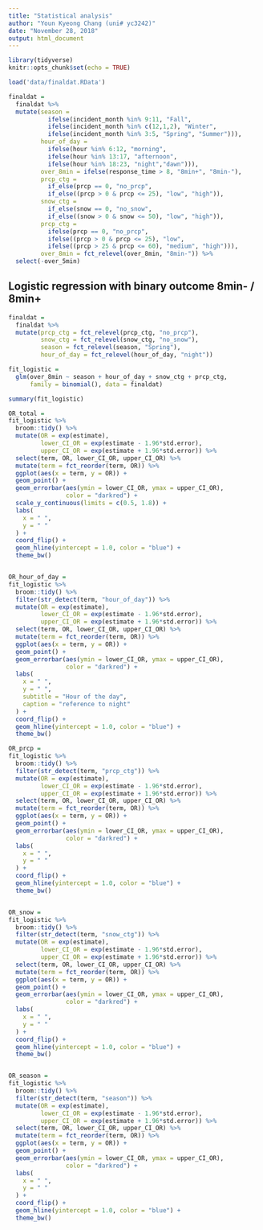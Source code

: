 ```yaml
---
title: "Statistical analysis"
author: "Youn Kyeong Chang (uni# yc3242)"
date: "November 28, 2018"
output: html_document
---
```


```r
library(tidyverse)
knitr::opts_chunk$set(echo = TRUE)
```

```r
load('data/finaldat.RData')

finaldat = 
  finaldat %>%
  mutate(season = 
           ifelse(incident_month %in% 9:11, "Fall",
           ifelse(incident_month %in% c(12,1,2), "Winter",
           ifelse(incident_month %in% 3:5, "Spring", "Summer"))), 
         hour_of_day = 
           ifelse(hour %in% 6:12, "morning",
           ifelse(hour %in% 13:17, "afternoon",
           ifelse(hour %in% 18:23, "night","dawn"))), 
         over_8min = ifelse(response_time > 8, "8min+", "8min-"),
         prcp_ctg = 
           if_else(prcp == 0, "no_prcp",
           if_else((prcp > 0 & prcp <= 25), "low", "high")),
         snow_ctg = 
           if_else(snow == 0, "no_snow",
           if_else((snow > 0 & snow <= 50), "low", "high")),
         prcp_ctg = 
           ifelse(prcp == 0, "no_prcp",
           ifelse((prcp > 0 & prcp <= 25), "low",
           ifelse((prcp > 25 & prcp <= 60), "medium", "high"))),
         over_8min = fct_relevel(over_8min, "8min-")) %>% 
  select(-over_5min)
```

## Logistic regression with binary outcome 8min- / 8min+
```r
finaldat = 
  finaldat %>% 
  mutate(prcp_ctg = fct_relevel(prcp_ctg, "no_prcp"),
         snow_ctg = fct_relevel(snow_ctg, "no_snow"),
         season = fct_relevel(season, "Spring"),
         hour_of_day = fct_relevel(hour_of_day, "night"))

fit_logistic =
  glm(over_8min ~ season + hour_of_day + snow_ctg + prcp_ctg, 
      family = binomial(), data = finaldat)

summary(fit_logistic)

OR_total = 
fit_logistic %>% 
  broom::tidy() %>% 
  mutate(OR = exp(estimate),
         lower_CI_OR = exp(estimate - 1.96*std.error),
         upper_CI_OR = exp(estimate + 1.96*std.error)) %>% 
  select(term, OR, lower_CI_OR, upper_CI_OR) %>% 
  mutate(term = fct_reorder(term, OR)) %>% 
  ggplot(aes(x = term, y = OR)) + 
  geom_point() + 
  geom_errorbar(aes(ymin = lower_CI_OR, ymax = upper_CI_OR), 
                color = "darkred") +
  scale_y_continuous(limits = c(0.5, 1.8)) +
  labs(
    x = " ",
    y = " "
  ) +
  coord_flip() +
  geom_hline(yintercept = 1.0, color = "blue") +
  theme_bw()


OR_hour_of_day =
fit_logistic %>% 
  broom::tidy() %>% 
  filter(str_detect(term, "hour_of_day")) %>% 
  mutate(OR = exp(estimate),
         lower_CI_OR = exp(estimate - 1.96*std.error),
         upper_CI_OR = exp(estimate + 1.96*std.error)) %>% 
  select(term, OR, lower_CI_OR, upper_CI_OR) %>% 
  mutate(term = fct_reorder(term, OR)) %>% 
  ggplot(aes(x = term, y = OR)) + 
  geom_point() + 
  geom_errorbar(aes(ymin = lower_CI_OR, ymax = upper_CI_OR), 
                color = "darkred") +
  labs(
    x = " ",
    y = " ",
    subtitle = "Hour of the day",
    caption = "reference to night"
  ) +
  coord_flip() +
  geom_hline(yintercept = 1.0, color = "blue") +
  theme_bw()

OR_prcp = 
fit_logistic %>% 
  broom::tidy() %>% 
  filter(str_detect(term, "prcp_ctg")) %>% 
  mutate(OR = exp(estimate),
         lower_CI_OR = exp(estimate - 1.96*std.error),
         upper_CI_OR = exp(estimate + 1.96*std.error)) %>% 
  select(term, OR, lower_CI_OR, upper_CI_OR) %>% 
  mutate(term = fct_reorder(term, OR)) %>% 
  ggplot(aes(x = term, y = OR)) + 
  geom_point() + 
  geom_errorbar(aes(ymin = lower_CI_OR, ymax = upper_CI_OR), 
                color = "darkred") +
  labs(
    x = " ",
    y = " "
  ) +
  coord_flip() +
  geom_hline(yintercept = 1.0, color = "blue") +
  theme_bw() 


OR_snow =
fit_logistic %>% 
  broom::tidy() %>% 
  filter(str_detect(term, "snow_ctg")) %>% 
  mutate(OR = exp(estimate),
         lower_CI_OR = exp(estimate - 1.96*std.error),
         upper_CI_OR = exp(estimate + 1.96*std.error)) %>% 
  select(term, OR, lower_CI_OR, upper_CI_OR) %>% 
  mutate(term = fct_reorder(term, OR)) %>% 
  ggplot(aes(x = term, y = OR)) + 
  geom_point() + 
  geom_errorbar(aes(ymin = lower_CI_OR, ymax = upper_CI_OR), 
                color = "darkred") +
  labs(
    x = " ",
    y = " "
  ) +
  coord_flip() +
  geom_hline(yintercept = 1.0, color = "blue") +
  theme_bw()


OR_season =
fit_logistic %>% 
  broom::tidy() %>% 
  filter(str_detect(term, "season")) %>% 
  mutate(OR = exp(estimate),
         lower_CI_OR = exp(estimate - 1.96*std.error),
         upper_CI_OR = exp(estimate + 1.96*std.error)) %>% 
  select(term, OR, lower_CI_OR, upper_CI_OR) %>% 
  mutate(term = fct_reorder(term, OR)) %>% 
  ggplot(aes(x = term, y = OR)) + 
  geom_point() + 
  geom_errorbar(aes(ymin = lower_CI_OR, ymax = upper_CI_OR), 
                color = "darkred") +
  labs(
    x = " ",
    y = " "
  ) +
  coord_flip() +
  geom_hline(yintercept = 1.0, color = "blue") +
  theme_bw()
```